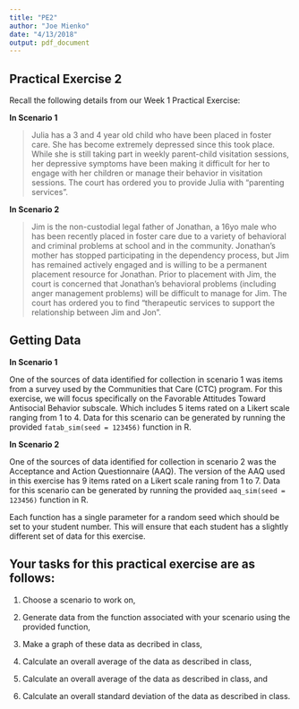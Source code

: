 ```yaml
---
title: "PE2"
author: "Joe Mienko"
date: "4/13/2018"
output: pdf_document
---
```


## Practical Exercise 2

Recall the following details from our Week 1 Practical Exercise: 

**In Scenario 1**

> Julia has a 3 and 4 year old child who have been placed in foster care. She has become extremely depressed since this took place. While she is still taking part in weekly parent-child visitation sessions, her depressive symptoms have been making it difficult for her to engage with her children or manage their behavior in visitation sessions. The court has ordered you to provide Julia with "parenting services". 

**In Scenario 2**

> Jim is the non-custodial legal father of Jonathan, a 16yo male who has been recently placed in foster care due to a variety of behavioral and criminal problems at school and in the community. Jonathan's mother has stopped participating in the dependency process, but Jim has remained actively engaged and is willing to be a permanent placement resource for Jonathan. Prior to placement with Jim, the court is concerned that Jonathan's behavioral problems (including anger management problems) will be difficult to manage for Jim. The court has ordered you to find "therapeutic services to support the relationship between Jim and Jon".

## Getting Data

**In Scenario 1**

One of the sources of data identified for collection in scenario 1 was items from a survey used by the Communities that Care (CTC) program. For this exercise, we will focus specifically on the Favorable Attitudes Toward Antisocial Behavior subscale. Which includes 5 items rated on a Likert scale ranging from 1 to 4. Data for this scenario can be generated by running the provided `fatab_sim(seed = 123456)` function in R. 

**In Scenario 2**

One of the sources of data identified for collection in scenario 2 was the Acceptance and Action Questionnaire (AAQ). The version of the AAQ used in this exercise has 9 items rated on a Likert scale raning from 1 to 7. Data for this scenario can be generated by running the provided `aaq_sim(seed = 123456)` function in R. 

Each function has a single parameter for a random seed which should be set to your student number. This will ensure that each student has a slightly different set of data for this exercise.

## Your tasks for this practical exercise are as follows: 

1. Choose a scenario to work on, 

2. Generate data from the function associated with your scenario using the provided function, 

3. Make a graph of these data as decribed in class, 

4. Calculate an overall average of the data as described in class, 

5. Calculate an overall average of the data as described in class, and 

6. Calculate an overall standard deviation of the data as described in class.




